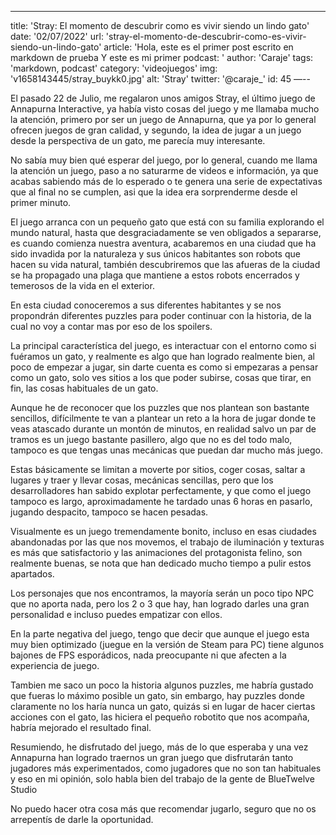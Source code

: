 ---
title: 'Stray: El momento de descubrir como es vivir siendo un lindo gato'
date: '02/07/2022'
url: 'stray-el-momento-de-descubrir-como-es-vivir-siendo-un-lindo-gato' 
article: 'Hola, este es el primer post escrito en markdown de prueba
Y este es mi primer podcast: '
author: 'Caraje'
tags: 'markdown, podcast'
category: 'videojuegos'
img: 'v1658143445/stray_buykk0.jpg'
alt: 'Stray'
twitter: '@caraje_'
id: 45
—--


El pasado 22 de Julio, me regalaron unos amigos Stray, el último juego de Annapurna Interactive, ya había visto cosas del juego y me llamaba mucho la atención, primero por ser un juego de Annapurna, que ya por lo general ofrecen juegos de gran calidad, y segundo, la idea de jugar a un juego desde la perspectiva de un gato, me parecía muy interesante.

No sabía muy bien qué esperar del juego, por lo general, cuando me llama la atención un juego, paso a no saturarme de videos e información, ya que acabas sabiendo más de lo esperado o te genera una serie de expectativas que al final no se cumplen, asi que la idea era sorprenderme desde el primer minuto.

El juego arranca con un pequeño gato que está con su familia explorando el mundo natural, hasta que desgraciadamente se ven obligados a separarse, es cuando comienza nuestra aventura, acabaremos en una ciudad que ha sido invadida por la naturaleza y sus únicos habitantes son robots que hacen su vida natural, también descubriremos que las afueras de la ciudad se ha propagado una plaga que mantiene a estos robots encerrados y temerosos de la vida en el exterior.


En esta ciudad conoceremos a sus diferentes habitantes y se nos propondrán diferentes puzzles para poder continuar con la historia, de la cual no voy a contar mas por eso de los spoilers. 

La principal característica del juego, es interactuar con el entorno como si fuéramos un gato, y realmente es algo que han logrado realmente bien, al poco de empezar a jugar, sin darte cuenta es como si empezaras a pensar como un gato, solo ves sitios a los que poder subirse, cosas que tirar, en fin, las cosas habituales de un gato.

Aunque he de reconocer que los puzzles que nos plantean son bastante sencillos, difícilmente te van a plantear un reto a la hora de jugar donde te veas atascado durante un montón de minutos, en realidad salvo un par de tramos es un juego bastante pasillero, algo que no es del todo malo, tampoco es que tengas unas mecánicas que puedan dar mucho más juego.

Estas básicamente se limitan a moverte por sitios, coger cosas, saltar a lugares y traer y llevar cosas, mecánicas sencillas, pero que los desarrolladores han sabido explotar perfectamente, y que como el juego tampoco es largo, aproximadamente he tardado unas 6 horas en pasarlo, jugando despacito, tampoco se hacen pesadas.

Visualmente es un juego tremendamente bonito, incluso en esas ciudades abandonadas por las que nos movemos, el trabajo de iluminación y texturas es más que satisfactorio y las animaciones del protagonista felino, son realmente buenas, se nota que han dedicado mucho tiempo a pulir estos apartados.

Los personajes que nos encontramos, la mayoría serán un poco tipo NPC que no aporta nada, pero los 2 o 3 que hay, han logrado darles una gran personalidad e incluso puedes empatizar con ellos.

En la parte negativa del juego, tengo que decir que aunque el juego esta muy bien optimizado (juegue en la versión de Steam para PC) tiene algunos bajones de FPS esporádicos, nada preocupante ni que afecten a la experiencia de juego.

Tambien me saco un poco la historia algunos puzzles, me habría gustado que fueras lo máximo posible un gato, sin embargo, hay puzzles donde claramente no los haría nunca un gato, quizás si en lugar de hacer ciertas acciones con el gato, las hiciera el pequeño robotito que nos acompaña, habría mejorado el resultado final.

Resumiendo, he disfrutado del juego, más de lo que esperaba y una vez Annapurna han logrado traernos un gran juego que disfrutarán tanto jugadores más experimentados, como jugadores que no son tan habituales y eso en mi opinión, solo habla bien del trabajo de la gente de BlueTwelve Studio

No puedo hacer otra cosa más que recomendar jugarlo, seguro que no os arrepentís de darle la oportunidad.
